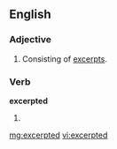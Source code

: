 ==English==

===Adjective===
{{en-adj}}

# Consisting of [[excerpt]]s.

===Verb===
'''excerpted'''

# {{past of|[[excerpt]]}}

[[mg:excerpted]]
[[vi:excerpted]]